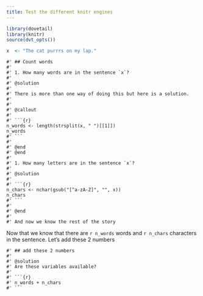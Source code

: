 ```yaml
---
title: Test the different knitr engines
---
```


```r
library(dovetail)
library(knitr)
source(dvt_opts())
```

```r
x  <- "The cat purrrs on my lap."
```

```challenge
#' ## Count words
#' 
#' 1. How many words are in the sentence `x`?
#'
#' @solution
#'
#' There is more than one way of doing this but here is a solution.
#' 
#'
#' @callout
#' 
#' ```{r}
n_words <- length(strsplit(x, " ")[[1]])
n_words
#' ```
#'
#' @end
#' @end
#' 
#' 1. How many letters are in the sentence `x`?
#'
#' @solution
#' 
#' ```{r}
n_chars <- nchar(gsub("[^a-zA-Z]", "", x))
n_chars
#' ```
#'
#' @end
#' 
#' And now we know the rest of the story
```

Now that we know that there are `r n_words` words and `r n_chars` characters in the sentence. Let's add these 2 numbers

```challenge
#' ## add these 2 numbers
#' 
#' @solution
#' Are these variables available?
#' 
#' ```{r}
#' n_words + n_chars
#' ```
```
